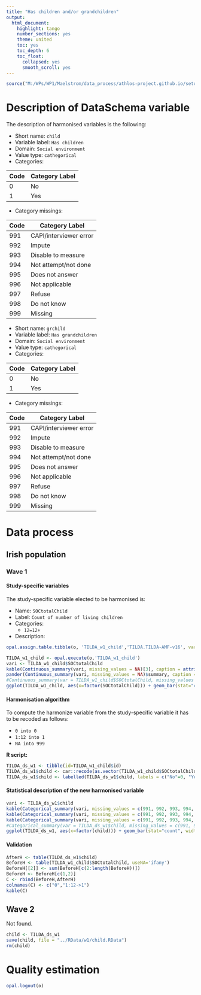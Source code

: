 ```yaml
---
title: "Has children and/or grandchildren"
output:
  html_document:
    highlight: tango
    number_sections: yes
    theme: united
    toc: yes
    toc_depth: 6
    toc_float:
      collapsed: yes
      smooth_scroll: yes
---
```


<!-- ########################################################## --> 

<!-- # Installation, loading packages -->
<!-- **R script:** -->

```r
source("M:/WPs/WP1/Maelstrom/data_process/athlos-project.github.io/setup_ania.r")
```

<!-- ########################################################## --> 



# Description of DataSchema variable

The description of harmonised variables is the following:

* Short name: `child`
* Variable label: `Has children`
* Domain: `Social environment`
* Value type: `cathegorical`
* Categories:

**Code** | **Category Label**
-------- | ------------------
0        | No
1        | Yes


* Category missings: 

**Code** | **Category Label**
----| ------------------
991 | CAPI/interviewer error
992 | Impute
993 | Disable to measure
994 | Not attempt/not done
995 | Does not answer
996 | Not applicable
997 | Refuse
998 | Do not know
999 | Missing

* Short name: `grchild`
* Variable label: `Has grandchildren`
* Domain: `Social environment`
* Value type: `cathegorical`
* Categories:

**Code** | **Category Label**
-------- | ------------------
0        | No
1        | Yes


* Category missings: 

**Code** | **Category Label**
----| ------------------
991 | CAPI/interviewer error
992 | Impute
993 | Disable to measure
994 | Not attempt/not done
995 | Does not answer
996 | Not applicable
997 | Refuse
998 | Do not know
999 | Missing



<!-- ########################################################## --> 

# Data process
## Irish population

### Wave 1 

#### Study-specific variables

The study-specific variable elected to be harmonised is:

* Name: `SOCtotalChild`
* Label: `Count of number of living children`
* Categories: 
    + `12=12+`
* Description:
```r
opal.assign.table.tibble(o, 'TILDA_w1_child','TILDA.TILDA-AMF-v16', variables=list('SOCtotalChild'), missings = TRUE)
```

```r
TILDA_w1_child <- opal.execute(o,'TILDA_w1_child')
vari <- TILDA_w1_child$SOCtotalChild
kable(Continuous_summary(vari, missing_values = NA)[3], caption = attributes(vari)$`spss::shortName`) 
pander(Continuous_summary(vari, missing_values = NA)$summary, caption = "Summary")
#Continuous_summary(var = TILDA_w1_child$SOCtotalChild, missing_values = NA)
ggplot(TILDA_w1_child, aes(x=factor(SOCtotalChild))) + geom_bar(stat="count", width=0.4, fill="steelblue") + xlab("Number of living children") + ylab("Frequency")
```

#### Harmonisation algorithm
To compute the harmonize variable from the study-specific variable it has to be recoded as follows:

* `0 into 0`
* `1:12 into 1`
* `NA into 999`

**R script:**

```r
TILDA_ds_w1 <- tibble(id=TILDA_w1_child$id)
TILDA_ds_w1$child <- car::recode(as.vector(TILDA_w1_child$SOCtotalChild), "1:12='1'; 0='0'; NA='999'")
TILDA_ds_w1$child <- labelled(TILDA_ds_w1$child, labels = c("No"=0, "Yes"=1, "Missing"=999, "Do not know"=998, "Refuse"=997, "Not applicable"=996, "Don't answer"=995,  "Not attempt/not done/not yet recorded"=994, "Disable to measure"=993, "Impute"=992, "CAPI/interviewer error"=991))
```

#### Statistical description of the new harmonised variable
```r
vari <- TILDA_ds_w1$child
kable(Categorical_summary(vari, missing_values = c(991, 992, 993, 994, 995, 996, 997, 998, 999))[3]) 
kable(Categorical_summary(vari, missing_values = c(991, 992, 993, 994, 995, 996, 997, 998, 999))[1], caption = "Category")
kable(Categorical_summary(vari, missing_values = c(991, 992, 993, 994, 995, 996, 997, 998, 999))[2], caption = "Type of missing")
#Categorical_summary(var = TILDA_ds_w1$child, missing_values = c(991, 992, 993, 994, 995, 996, 997, 998, 999))
ggplot(TILDA_ds_w1, aes(x=factor(child))) + geom_bar(stat="count", width=0.4, fill="steelblue") + xlab("Has children") + ylab("Frequency")
```

#### Validation
```r
AfterH <- table(TILDA_ds_w1$child)
BeforeH <- table(TILDA_w1_child$SOCtotalChild, useNA='ifany')
BeforeH[[2]] <- sum(BeforeH[c(2:length(BeforeH))])
BeforeH <- BeforeH[c(1,2)]
C <- rbind(BeforeH,AfterH)
colnames(C) <- c("0","1:12->1")
kable(C)
```



## Wave 2
Not found.

```r
child <- TILDA_ds_w1
save(child, file = "../RData/w1/child.RData")
rm(child)


```

# Quality estimation
```r
opal.logout(o)
```

